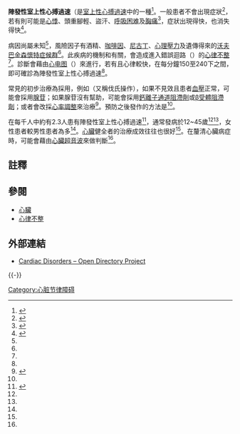 {{Medical}}
{{refimprove|time=2011-02-10T13:46:45+00:00}}
{{Infobox medical condition (new)
| name            = 陣發性室上性心搏過速
| image           = SVT Lead II-2.JPG
| caption         = Lead II [[electrocardiogram|electrocardiogram]] strip showing PSVT with a [[heart_rate|heart rate]] of about 180.
| synonyms        = Supraventricular tachycardia, paroxysmal atrial tachycardia (PAT)<ref name=Fer2012/>
| field           = [[急診醫學|急診醫學]]、[[心臟學|心臟學]]
| symptoms        = [[Palpitations|Palpitations]], feeling lightheaded, sweating, [[shortness_of_breath|shortness of breath]], [[chest_pain|chest pain]]<ref name=NIH2011Syn/>
| complications   =
| onset           = Starts and stops suddenly<ref name=Al2016/>
| duration        =
| types           =
| causes          = Not known<ref name=Al2016/>
| risks           = Alcohol, [[caffeine|caffeine]], [[nicotine|nicotine]], [[psychological_stress|psychological stress]], [[Wolff-Parkinson-White_syndrome|Wolff-Parkinson-White syndrome]]<ref name=Al2016/>
| diagnosis       = [[Electrocardiogram|Electrocardiogram]]<ref name=Al2016/>
| differential    =
| prevention      = [[Catheter_ablation|Catheter ablation]]<ref name=Al2016/>
| treatment       = [[Valsalva_maneuver|Valsalva maneuver]], [[adenosine|adenosine]], [[calcium_channel_blockers|calcium channel blockers]], [[synchronized_cardioversion|synchronized cardioversion]]<ref name=AHA2015/>
| medication      =
| prognosis       = Generally good<ref name=Al2016/>
| frequency       = 2.3 per 1000 people<ref name=Kat2016/>
| deaths          =
}}
<!-- Definition and symptoms -->

'''陣發性室上性心搏過速'''（{{lang-en|Paroxysmal supraventricular tachycardia，簡稱 '''PSVT'''）}}是[[室上性心搏過速|室上性心搏過速]]中的一種<ref name=NIH2011Type>{{cite web|title=Types of Arrhythmia|url=http://www.nhlbi.nih.gov/health/health-topics/topics/arr/types|website=NHLBI|date=July 1, 2011|deadurl=yes|archiveurl=https://web.archive.org/web/20150607165144/http://www.nhlbi.nih.gov/health/health-topics/topics/arr/types|archivedate=2015-06-07|df=|access-date=2017-08-08}}</ref>。一般患者不會出現症狀<ref name=Fer2012>{{cite book|last1=Ferri|first1=Fred F.|title=Ferri's Clinical Advisor 2013,5 Books in 1, Expert Consult - Online and Print,1: Ferri's Clinical Advisor 2013|date=2012|publisher=Elsevier Health Sciences|isbn=978-0323083737|page=807|url=https://books.google.ca/books?id=OR3VERnvzzEC&pg=PA807|language=en|deadurl=no|archiveurl=https://web.archive.org/web/20161002093207/https://books.google.ca/books?id=OR3VERnvzzEC&pg=PA807|archivedate=2016-10-02|df=}}</ref>，若有則可能是[[心悸|心悸]]、頭重腳輕、盜汗、[[呼吸困难|呼吸困难]]及[[胸痛|胸痛]]<ref name=NIH2011Syn>{{cite web|title=What Are the Signs and Symptoms of an Arrhythmia?|url=http://www.nhlbi.nih.gov/health/health-topics/topics/arr/signs|website=NHLBI|accessdate=27 September 2016|date=July 1, 2011|deadurl=yes|archiveurl=https://web.archive.org/web/20150219081446/http://www.nhlbi.nih.gov/health/health-topics/topics/arr/signs|archivedate=2015-02-19|df=}}</ref>，症狀出現得快，也消失得快<ref name=Al2016>{{cite journal|last1=Al-Zaiti|first1=SS|last2=Magdic|first2=KS|title=Paroxysmal Supraventricular Tachycardia: Pathophysiology, Diagnosis, and Management.|journal=Critical Care Nursing Clinics of North America|date=September 2016|volume=28|issue=3|pages=309–16|pmid=27484659|doi=10.1016/j.cnc.2016.04.005}}</ref>。

<!-- Cause and diagnosis -->
病因尚屬未知<ref name=Al2016/>，風險因子有酒精、[[咖啡因|咖啡因]]、[[尼古丁|尼古丁]]、[[心理壓力|心理壓力]]及遺傳得來的[[沃夫巴金森懷特症候群|沃夫巴金森懷特症候群]]<ref name=Al2016/>。此疾病的機制和{{link-en|副传导路径|accessory pathway}}有關，會造成進入錯誤迴路（{{lang-en|re-entry}}）的[[心律不整|心律不整]]<ref name=Al2016/>。診斷會藉由[[心电图|心电图]]（{{lang-en|ECG}}）來進行，若有{{link-en|窄QRS波群|narrow QRS complexes}}且心律較快，在每分鐘150至240下之間，即可確診為陣發性室上性心搏過速<ref name=Al2016/>。

<!-- Treatment and prevention -->
常見的初步治療為採用{{le|迷走神經刺激術|Vagal maneuver}}，例如{{le|持續閉氣用力|Valsalva maneuver}}（又稱伐氏操作），如果不見效且患者[[血壓|血壓]]正常，可能會採用[[腺苷|腺苷]]；如果腺苷沒有幫助，可能會採用[[鈣離子通道阻滯劑|鈣離子通道阻滯劑]]或[[β受體阻滯劑|β受體阻滯劑]]；或者會改採[[心率調整|心率調整]]來治療<ref name=AHA2015>{{cite journal|last1=Neumar|first1=RW|last2=Shuster|first2=M|last3=Callaway|first3=CW|last4=Gent|first4=LM|last5=Atkins|first5=DL|last6=Bhanji|first6=F|last7=Brooks|first7=SC|last8=de Caen|first8=AR|last9=Donnino|first9=MW|last10=Ferrer|first10=JM|last11=Kleinman|first11=ME|last12=Kronick|first12=SL|last13=Lavonas|first13=EJ|last14=Link|first14=MS|last15=Mancini|first15=ME|last16=Morrison|first16=LJ|last17=O'Connor|first17=RE|last18=Samson|first18=RA|last19=Schexnayder|first19=SM|last20=Singletary|first20=EM|last21=Sinz|first21=EH|last22=Travers|first22=AH|last23=Wyckoff|first23=MH|last24=Hazinski|first24=MF|title=Part 1: Executive Summary: 2015 American Heart Association Guidelines Update for Cardiopulmonary Resuscitation and Emergency Cardiovascular Care.|journal=Circulation|date=3 November 2015|volume=132|issue=18 Suppl 2|pages=S315–67|pmid=26472989|doi=10.1161/cir.0000000000000252}}</ref>。預防之後發作的方法是{{le|心導管燒灼術|Catheter ablation}}<ref name=Al2016/>。

<!-- Epidemiology and prognosis -->
在每千人中約有2.3人患有陣發性室上性心搏過速<ref name=Kat2016>{{cite book|last1=Katritsis|first1=Demosthenes G.|last2=Camm|first2=A. John|last3=Gersh|first3=Bernard J.|title=Clinical Cardiology: Current Practice Guidelines|date=2016|publisher=Oxford University Press|isbn=9780198733324|page=538|url=https://books.google.ca/books?id=VX7ADAAAQBAJ&pg=PA538|language=en|deadurl=no|archiveurl=https://web.archive.org/web/20161002094014/https://books.google.ca/books?id=VX7ADAAAQBAJ&pg=PA538|archivedate=2016-10-02|df=}}</ref>，通常發病於12~45歲<ref name=Al2016/><ref name=Kat2016/>，女性患者較男性患者為多<ref name=Al2016/>。[[心臟|心臟]]健全者的治療成效往往也很好<ref name=Al2016/>。在釐清心臟病症時，可能會藉由[[心臟超音波|心臟超音波]]來做判斷<ref name=Fer2012/>。

==註釋==
{{reflist|2}}

==參閱==
*[[心臟|心臟]]
*[[心律不整|心律不整]]

==外部連結==
{{Medical resources
|  DiseasesDB      =  
|  ICD10           = {{ICD10|I|47|1|i|30}}  
|  ICD9            = {{ICD9|427.89}}, {{ICD9|427.0}} 
|  ICDO            =  
|  OMIM            =  
|  MedlinePlus     =  
|  eMedicineSubj   =  
|  eMedicineTopic  =  
|  MeshID          = D013617 
}}
* [http://www.dmoz.org/Health/Conditions_and_Diseases/Cardiovascular_Disorders/Heart_Disease/Support_Groups/ Cardiac Disorders – Open Directory Project] {{Wayback|url=http://www.dmoz.org/Health/Conditions_and_Diseases/Cardiovascular_Disorders/Heart_Disease/Support_Groups/ |date=20170316171957 }}
{{-}}
{{Circulatory system pathology|state=collapsed}}

[[Category:心脏节律障碍|Category:心脏节律障碍]]